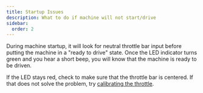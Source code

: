 ```yaml
---
title: Startup Issues
description: What to do if machine will not start/drive
sidebar:
  order: 2
---
```


During machine startup, it will look for neutral throttle bar input before putting the machine in a "ready to drive" state. Once the LED indicator turns green and you hear a short beep, you will know that the machine is ready to be driven.

If the LED stays red, check to make sure that the throttle bar is centered. If that does not solve the problem, try [calibrating the throttle](/operations/throttle-calibration).